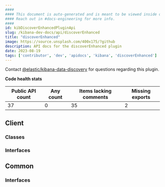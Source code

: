 ```yaml
---
####
#### This document is auto-generated and is meant to be viewed inside our experimental, new docs system.
#### Reach out in #docs-engineering for more info.
####
id: kibDiscoverEnhancedPluginApi
slug: /kibana-dev-docs/api/discoverEnhanced
title: "discoverEnhanced"
image: https://source.unsplash.com/400x175/?github
description: API docs for the discoverEnhanced plugin
date: 2023-08-19
tags: ['contributor', 'dev', 'apidocs', 'kibana', 'discoverEnhanced']
---
```




Contact [@elastic/kibana-data-discovery](https://github.com/orgs/elastic/teams/kibana-data-discovery) for questions regarding this plugin.

**Code health stats**

| Public API count  | Any count | Items lacking comments | Missing exports |
|-------------------|-----------|------------------------|-----------------|
| 37 | 0 | 35 | 2 |

## Client

### Classes
<DocDefinitionList data={discoverEnhancedObj.client.classes}/>

### Interfaces
<DocDefinitionList data={discoverEnhancedObj.client.interfaces}/>

## Common

### Interfaces
<DocDefinitionList data={discoverEnhancedObj.common.interfaces}/>

